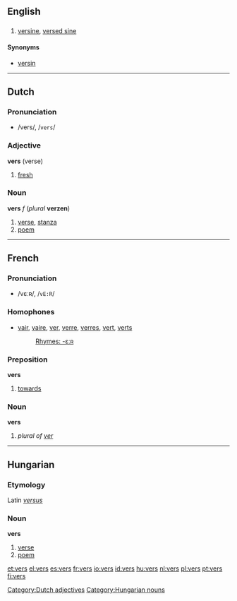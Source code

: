 {{see|verš}}
==English==
==={{abbreviation}}===

#{{trigonometry}} [[versine]], [[versed sine]]

====Synonyms====
*[[versin]]

----

==Dutch==
===Pronunciation===
*/vers/, /<tt>vers</tt>/

===Adjective===
'''vers''' (verse)

# [[fresh]]

[[Category:Dutch adjectives]]

===Noun===
'''vers''' ''f'' (''plural'' '''verzen''')

#[[verse]], [[stanza]]
#[[poem]]

----

==French==
===Pronunciation===
*/vεːʀ/, /<tt>vE:R</tt>/

===Homophones===
*[[vair]], [[vaire]], [[ver]], [[verre]], [[verres]], [[vert]], [[verts]]
*:[[Rhymes:French:-εːʀ|Rhymes: -εːʀ]]

===Preposition===
'''vers'''

#[[towards]]

===Noun===
'''vers'''

#''plural of [[ver]]''

----

==Hungarian==
===Etymology===
Latin ''[[versus]]''

===Noun===
'''vers'''

#[[verse]]
#[[poem]]

[[Category:Hungarian nouns]]

[[et:vers]]
[[el:vers]]
[[es:vers]]
[[fr:vers]]
[[io:vers]]
[[id:vers]]
[[hu:vers]]
[[nl:vers]]
[[pl:vers]]
[[pt:vers]]
[[fi:vers]]
